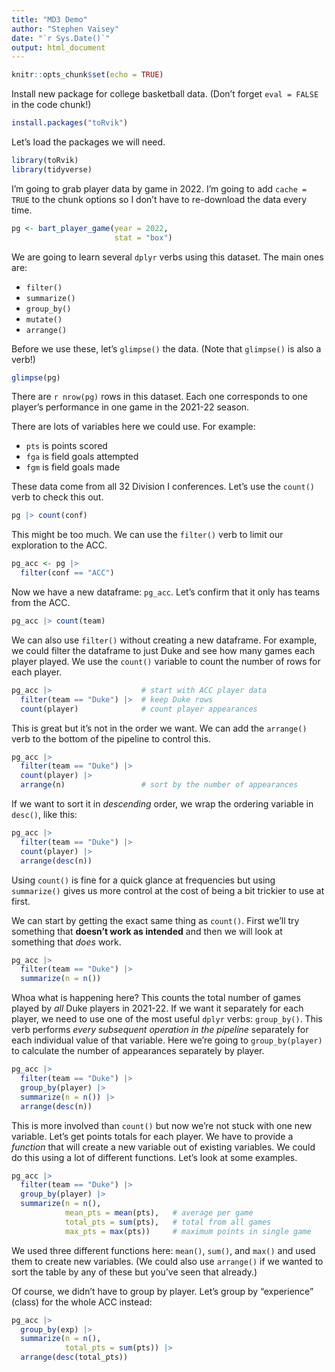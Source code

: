 ```yaml
---
title: "MD3 Demo"
author: "Stephen Vaisey"
date: "`r Sys.Date()`"
output: html_document
---
```


```r
knitr::opts_chunk$set(echo = TRUE)
```

Install new package for college basketball data. (Don't forget `eval = FALSE` in the code chunk!)

```r
install.packages("toRvik")
```

Let's load the packages we will need.

```r
library(toRvik)
library(tidyverse)
```

I'm going to grab player data by game in 2022. I'm going to add `cache = TRUE` to the chunk options so I don't have to re-download the data every time.

```r
pg <- bart_player_game(year = 2022,
                       stat = "box")
```

We are going to learn several `dplyr` verbs using this dataset. The main ones are:

-   `filter()`
-   `summarize()`
-   `group_by()`
-   `mutate()`
-   `arrange()`

Before we use these, let's `glimpse()` the data. (Note that `glimpse()` is also a verb!)

```r
glimpse(pg)
```

There are `r nrow(pg)` rows in this dataset. Each one corresponds to one player's performance in one game in the 2021-22 season.

There are lots of variables here we could use. For example:

-   `pts` is points scored
-   `fga` is field goals attempted
-   `fgm` is field goals made

These data come from all 32 Division I conferences. Let's use the `count()` verb to check this out.

```r
pg |> count(conf)
```

This might be too much. We can use the `filter()` verb to limit our exploration to the ACC.

```r
pg_acc <- pg |> 
  filter(conf == "ACC")
```

Now we have a new dataframe: `pg_acc`. Let's confirm that it only has teams from the ACC.

```r
pg_acc |> count(team)
```

We can also use `filter()` without creating a new dataframe. For example, we could filter the dataframe to just Duke and see how many games each player played. We use the `count()` variable to count the number of rows for each player.

```r
pg_acc |>                    # start with ACC player data
  filter(team == "Duke") |>  # keep Duke rows
  count(player)              # count player appearances  
```

This is great but it's not in the order we want. We can add the `arrange()` verb to the bottom of the pipeline to control this.

```r
pg_acc |>                    
  filter(team == "Duke") |>  
  count(player) |> 
  arrange(n)                 # sort by the number of appearances
```

If we want to sort it in _descending_ order, we wrap the ordering variable in `desc()`, like this:

```r
pg_acc |>                    
  filter(team == "Duke") |>  
  count(player) |> 
  arrange(desc(n))                 
```

Using `count()` is fine for a quick glance at frequencies but using `summarize()` gives us more control at the cost of being a bit trickier to use at first. 

We can start by getting the exact same thing as `count()`. First we'll try something that **doesn't work as intended** and then we will look at something that _does_ work.

```r
pg_acc |> 
  filter(team == "Duke") |> 
  summarize(n = n())
```

Whoa what is happening here? This counts the total number of games played by _all_ Duke players in 2021-22. If we want it separately for each player, we need to use one of the most useful `dplyr` verbs: `group_by()`. This verb performs _every subsequent operation in the pipeline_ separately for each individual value of that variable. Here we're going to `group_by(player)` to calculate the number of appearances separately by player.

```r
pg_acc |> 
  filter(team == "Duke") |> 
  group_by(player) |> 
  summarize(n = n()) |> 
  arrange(desc(n))
```

This is more involved than `count()` but now we're not stuck with one new variable. Let's get points totals for each player. We have to provide a _function_ that will create a new variable out of existing variables. We could do this using a lot of different functions. Let's look at some examples.

```r
pg_acc |> 
  filter(team == "Duke") |> 
  group_by(player) |> 
  summarize(n = n(),
            mean_pts = mean(pts),   # average per game
            total_pts = sum(pts),   # total from all games
            max_pts = max(pts))     # maximum points in single game
```

We used three different functions here: `mean()`, `sum()`, and `max()` and used them to create new variables. (We could also use `arrange()` if we wanted to sort the table by any of these but you've seen that already.)

Of course, we didn't have to group by player. Let's group by "experience" (class) for the whole ACC instead:

```r
pg_acc |> 
  group_by(exp) |> 
  summarize(n = n(),
            total_pts = sum(pts)) |> 
  arrange(desc(total_pts))
```

